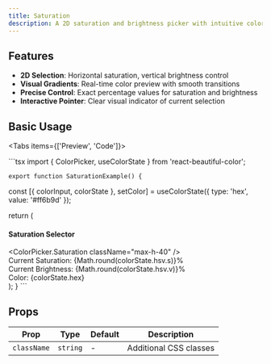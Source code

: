 ```yaml
---
title: Saturation
description: A 2D saturation and brightness picker with intuitive color selection
---
```



## Features

- **2D Selection**: Horizontal saturation, vertical brightness control
- **Visual Gradients**: Real-time color preview with smooth transitions
- **Precise Control**: Exact percentage values for saturation and brightness
- **Interactive Pointer**: Clear visual indicator of current selection

## Basic Usage

<Tabs items={['Preview', 'Code']}>
  <Tab value="Preview">
    <SaturationExample />
  </Tab>
  
  <Tab value="Code">
    ```tsx
    import { ColorPicker, useColorState } from 'react-beautiful-color';

    export function SaturationExample() {
  const [{ colorInput, colorState }, setColor] = useColorState({ type: 'hex', value: '#ff6b9d' });

  return (
    <div className="p-6">
      <div className="max-w-md">
        <h4 className="mb-3 text-sm font-medium">Saturation Selector</h4>
        <ColorPicker
          color={colorInput}
          onChange={setColor}
          className="mb-4 max-h-40"
        >
          <ColorPicker.Saturation className="max-h-40" />
        </ColorPicker>
        <div className="space-y-1 text-sm">
          <div>
            <div>Current Saturation: {Math.round(colorState.hsv.s)}%</div>
            <div>Current Brightness: {Math.round(colorState.hsv.v)}%</div>
            <div>
              Color: <span className="font-mono">{colorState.hex}</span>
            </div>
          </div>
        </div>
      </div>
    </div>
  );
}
    ```
  </Tab>
</Tabs>

## Props

| Prop | Type | Default | Description |
|------|------|---------|-------------|
| `className` | `string` | - | Additional CSS classes |
